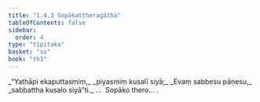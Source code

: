 ```yaml
---
title: "1.4.3 Sopākattheragāthā"
tableOfContents: false
sidebar:
  order: 4
type: "tipitaka"
basket: "su"
book: "th1"
---
```



<DynamicBreadcrumb />

<Division number="33" book="th1">

<Paragraph number="76" type="verses" book="th1">
_“Yathāpi ekaputtasmiṃ,_  
_piyasmiṃ kusalī siyā;_  
_Evaṃ sabbesu pāṇesu,_  
_sabbattha kusalo siyā”ti._  


</Paragraph>
</Division>

<Paragraph number="77" type="center" book="th1">
…  Sopāko thero… .
</Paragraph>